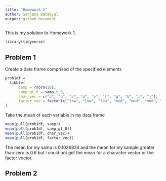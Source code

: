 ```yaml
---
title: "Homework 1"
author: Sanjana Batabyal
output: github_document
---
```


This is my solution to Homework 1.

```r
library(tidyverse)
```

## Problem 1
Create a data frame comprised of the specified elements

```r
prob1df =
  tibble(
      samp = rnorm(10),
      samp_gt_0 = samp > 0,
      char_vec = c("a", "b", "c", "d", "e", "f", "g", "h", "i", "j"),
      factor_vec = factor(c("low", "low", "low", "mod", "mod", "mod", "mod","high", "high", "high"))
)
```
Take the mean of each variable in my data frame
```r
mean(pull(prob1df, samp))
mean(pull(prob1df, samp_gt_0))
mean(pull(prob1df, char_vec))
mean(pull(prob1df, factor_vec))
```
The mean for my samp is 0.1026824 and the mean for my sample greater than zero is 0.6 but I could not get the mean for a character vector or the factor vector.

## Problem 2